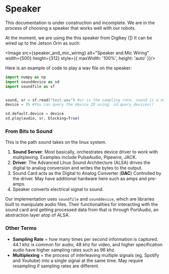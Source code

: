 
# Speaker

<Callout type="warning" emoji="⚠️">
  This documentation is under construction and incomplete. We are in the process
  of choosing a speaker that works well with our robots.
</Callout>


At the moment, we are using the this speaker from Digikey ([1](https://www.digikey.com/short/5t82t2h9))
It can be wired up to the Jetson Orin as such:

<Image src={speaker_and_mic_wiring} alt="Speaker and Mic Wiring" width={500} 
height={312} style={{ maxWidth: '100%', height: 'auto' }}/>

Here is an example of code to play a wav file on the speaker:

```python
import numpy as np
import sounddevice as sd
import soundfile as sf


sound, sr = sf.read("test.wav") #sr is the sampling rate. sound is a numpy array.
device = 35 #You can query the device ID using: sd.query_devices()

sd.default.device = device
sd.play(audio, sr, blocking=True)
```

### From Bits to Sound

This is the path sound takes on the linux system.

1. **Sound Server**: Most basically, orchestrates device driver to work with 
mulitplexing. Examples include PulseAudio, Pipewire, JACK.
2. **Driver**: The Advanced LInux Sound Architecture (ALSA) drives the digital 
to analog conversion and writes the bytes to the output.
3. Sound Card acts as the Digital to Analog Converter (**DAC**)
Controlled by the driver. May have additional hardware here such as amps and pre-amps.
4. Speaker converts electrical signal to sound.

Our implementation uses `soundfile` and `sounddevice`, which are libraries built to 
manipulate audio files. Their functionalities for interacting with the sound card and 
getting processed data from that is through PortAudio, an abstraction layer atop of ALSA.

### Other Terms

- **Sampling Rate** = how many times per second information is captured. 44.1 khz 
is common for audio, 48 khz for video, and higher specification audio have higher sampling rates such as 96 khz.
- **Multiplexing** = the process of interleaving multiple signals (eg. Spotify 
and Youtube) into a single signal at the same time. May require resampling if sampling rates are different.
